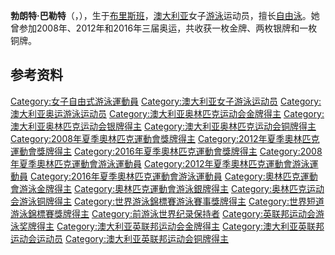 {{noteTA
|T=zh-cn:勃朗特·巴勒特; zh-hk:布朗蒂·巴拉治; zh-tw:勃朗特·巴勒特
|1=zh-cn:勃朗特·巴勒特; zh-hk:布朗蒂·巴拉治; zh-tw:勃朗特·巴勒特
|2=zh-cn:巴勒特; zh-hk:巴拉治; zh-tw:巴勒特
}}
{{MedalTop}}
{{MedalCompetition|[[奧林匹克運動會|奧林匹克運動會]]}}
{{MedalGold|[[2008年夏季奧林匹克運動會|2008年北京]]|4×200米自由泳接力}}
{{MedalSilver|2012年伦敦|[[2012年夏季奧林匹克運動會女子4×200米自由泳接力比賽|4×200米自由泳接力]]}}
{{MedalSilver|[[2016年夏季奥林匹克运动会|2016年里約熱內盧]]|[[2016年夏季奧林匹克運動會女子4×200公尺自由式接力比賽|4×200米自由泳接力]]}}
{{MedalBronze|[[2012年夏季奥林匹克运动会|2012年伦敦]]|[[2012年夏季奧林匹克運動會女子200米自由泳比賽|200米自由泳]]}}
{{MedalBottom}}

'''勃朗特·巴勒特'''（{{lang-en|'''Bronte Barratt'''}}，{{bd|1989年|2月8日}}），生于[[布里斯班|布里斯班]]，[[澳大利亚|澳大利亚]]女子[[游泳|游泳]]运动员，擅长[[自由泳|自由泳]]。她曾参加2008年、2012年和2016年三届奥运，共收获一枚金牌、两枚银牌和一枚铜牌。

== 参考资料 ==
{{reflist}}

{{Australia-stub}}
{{奥林匹克运动会游泳比赛女子4×200米自由泳接力冠军}}

{{Authority control}}
{{DEFAULTSORT:Barratt, Bronte}}
[[Category:女子自由式游泳運動員|Category:女子自由式游泳運動員]]
[[Category:澳大利亚女子游泳运动员|Category:澳大利亚女子游泳运动员]]
[[Category:澳大利亚奥运游泳运动员|Category:澳大利亚奥运游泳运动员]]
[[Category:澳大利亚奥林匹克运动会金牌得主|Category:澳大利亚奥林匹克运动会金牌得主]]
[[Category:澳大利亚奥林匹克运动会银牌得主|Category:澳大利亚奥林匹克运动会银牌得主]]
[[Category:澳大利亚奥林匹克运动会铜牌得主|Category:澳大利亚奥林匹克运动会铜牌得主]]
[[Category:2008年夏季奧林匹克運動會獎牌得主|Category:2008年夏季奧林匹克運動會獎牌得主]]
[[Category:2012年夏季奧林匹克運動會獎牌得主|Category:2012年夏季奧林匹克運動會獎牌得主]]
[[Category:2016年夏季奧林匹克運動會獎牌得主|Category:2016年夏季奧林匹克運動會獎牌得主]]
[[Category:2008年夏季奧林匹克運動會游泳運動員|Category:2008年夏季奧林匹克運動會游泳運動員]]
[[Category:2012年夏季奧林匹克運動會游泳運動員|Category:2012年夏季奧林匹克運動會游泳運動員]]
[[Category:2016年夏季奧林匹克運動會游泳運動員|Category:2016年夏季奧林匹克運動會游泳運動員]]
[[Category:奧林匹克運動會游泳金牌得主|Category:奧林匹克運動會游泳金牌得主]]
[[Category:奧林匹克運動會游泳銀牌得主|Category:奧林匹克運動會游泳銀牌得主]]
[[Category:奥林匹克运动会游泳铜牌得主|Category:奥林匹克运动会游泳铜牌得主]]
[[Category:世界游泳錦標賽游泳賽事獎牌得主|Category:世界游泳錦標賽游泳賽事獎牌得主]]
[[Category:世界短道游泳錦標賽獎牌得主|Category:世界短道游泳錦標賽獎牌得主]]
[[Category:前游泳世界纪录保持者|Category:前游泳世界纪录保持者]]
[[Category:英联邦运动会游泳奖牌得主|Category:英联邦运动会游泳奖牌得主]]
[[Category:澳大利亚英联邦运动会金牌得主|Category:澳大利亚英联邦运动会金牌得主]]
[[Category:澳大利亚英联邦运动会运动员|Category:澳大利亚英联邦运动会运动员]]
[[Category:澳大利亚英联邦运动会铜牌得主|Category:澳大利亚英联邦运动会铜牌得主]]